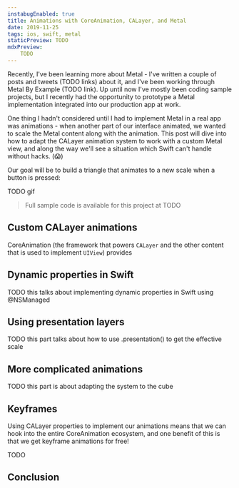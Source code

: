 ```yaml
---
instabugEnabled: true
title: Animations with CoreAnimation, CALayer, and Metal
date: 2019-11-25
tags: ios, swift, metal
staticPreview: TODO
mdxPreview:
    TODO
---
```

Recently, I've been learning more about Metal - I've written a couple of posts and tweets (TODO links) about it, and I've been working through Metal By Example (TODO link). Up until now I've mostly been coding sample projects, but I recently had the opportunity to prototype a Metal implementation integrated into our production app at work.

One thing I hadn't considered until I had to implement Metal in a real app was animations - when another part of our interface animated, we wanted to scale the Metal content along with the animation. This post will dive into how to adapt the CALayer animation system to work with a custom Metal view, and along the way we'll see a situation which Swift can't handle without hacks. (😱)

Our goal will be to build a triangle that animates to a new scale when a button is pressed:

TODO gif

> Full sample code is available for this project at TODO

## Custom CALayer animations
CoreAnimation (the framework that powers `CALayer` and the other content that is used to implement `UIView`) provides

## Dynamic properties in Swift
TODO this talks about implementing dynamic properties in Swift using @NSManaged

## Using presentation layers
TODO this part talks about how to use .presentation() to get the effective scale

## More complicated animations
TODO this part is about adapting the system to the cube

## Keyframes
Using CALayer properties to implement our animations means that we can hook into the entire CoreAnimation ecosystem, and one benefit of this is that we get keyframe animations for free!

TODO

## Conclusion


